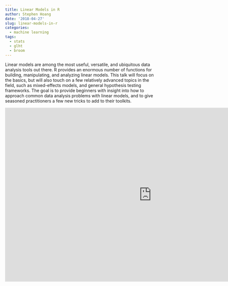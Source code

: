 ```yaml
---
title: Linear Models in R
author: Stephen Hoang
date: '2018-04-27'
slug: linear-models-in-r
categories:
  - machine learning
tags:
  - stats
  - glht
  - broom
---
```


Linear models are among the most useful, versatile, and ubiquitous data analysis tools out there. R provides an enormous number of functions for building, manipulating, and analyzing linear models. This talk will focus on the basics, but will also touch on a few relatively advanced topics in the field, such as mixed-effects models, and general hypothesis testing frameworks. The goal is to provide beginners with insight into how to approach common data analysis problems with linear models, and to give seasoned practitioners a few new tricks to add to their toolkits.

<!--html_preserve-->
<iframe src="https://docs.google.com/presentation/d/e/2PACX-1vQNwX_zl7XN8hw2NoEvTxj3YrLNstl7dg9LYyvHStjIomzQmVYOcnxw-yqNNQK0eoQwWGiO_NFg13tU/embed?start=false&loop=false&delayms=3000" frameborder="0" width="960" height="569" allowfullscreen="true" mozallowfullscreen="true" webkitallowfullscreen="true"></iframe>
<!--/html_preserve-->

